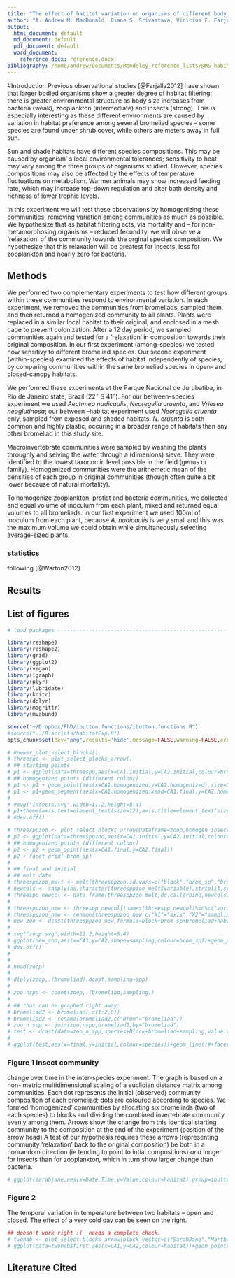 ```yaml
---
title: "The effect of habitat variation on organisms of different body size"
author: "A. Andrew M. MacDonald, Diane S. Srivastava, Vinicius F. Farjalla (et al?)"
output:
  html_document: default
  md_document: default
  pdf_document: default
  word_document:
    reference_docx: reference.docx
bibliography: /home/andrew/Documents/Mendeley_reference_lists/@MS_habitat_size_org.bib
---
```


#Introduction
Previous observational studies [@Farjalla2012] have shown that larger
bodied organisms show a greater degree of habitat filtering: there is greater
environmental structure as body size increases from bacteria (weak),
zooplankton (intermediate) and insects (strong). This is especially
interesting as these different environments are caused by variation in habitat
preference among several bromeliad species -- some species are found under
shrub cover, while others are meters away in full sun.

Sun and shade habitats have different species compositions. This may be caused
by organism' s local environmental tolerances; sensitivity to heat may vary
among the three groups of organisms studied.  However, species compositions may
also be affected by the effects of temperature fluctuations on metabolism.
Warmer animals may show increased feeding rate, which may increase top-down
regulation and alter both density and richness of lower trophic levels.

In this experiment we will test these observations by homogenizing these
communities, removing variation among communities as much as possible.  We
hypothesize that as habitat filtering acts, via mortality and -- for non-
metamorphosing organisms -- reduced fecundity, we will observe a 'relaxation'
of the community towards the orginal species composition.  We hypothesize that
this relaxation will be greatest for insects, less for zooplankton and nearly
zero for bacteria.

## Methods

We performed two complementary experiments to test how different groups within
these communities respond to environmental variation.  In each experiment, we
removed the communities from bromeliads, sampled them, and then returned a
homogenized community to all plants.  Plants were replaced in a similar local
habitat to their original, and enclosed in a mesh cage to prevent
colonization. After a 12 day period, we sampled communities again and tested
for a 'relaxation' in composition towards their original composition.  In our
first experiment (among-species) we tested how sensitivy to different
bromeliad species.  Our second experiment (within-species) examined the
effects of habitat independently of species, by comparing communities within
the same bromeliad species in open- and closed-canopy habitats.

We performed these experiments at the Parque Nacional de Jurubatiba, in Rio de
Janeiro state, Brazil ($22^{\circ}$ S $41^{\circ}$).  For our between--species
experiment we used _Aechmea nudicaulis_, _Neoregelia cruenta_, and _Vriesea
neoglutinosa_; our between --habitat experiment used _Neoregelia cruenta_
only, sampled from exposed and shaded habitats.  _N. cruenta_ is both common
and highly plastic, occuring in a broader range of habitats than any other
bromeliad in this study site.

Macroinvertebrate communities were sampled by washing the plants throughly and
seiving the water through a (dimenions) sieve.  They were identified to the
lowest taxonomic level possible in the field (genus or family).  Homogenized
communities were the arithemetic mean of the densities of each group in
original communities (though often quite a bit lower because of natural
mortality).

To homogenize zooplankton, protist and bacteria communities, we collected and
equal volume of inoculum from each plant, mixed and returned equal volumes to
all bromeliads.  In our first experiment we used 100ml of inoculum from each
plant, because _A. nudicaulis_ is very small and this was the maximum volume
we could obtain while simultaneously selecting average-sized plants.

### statistics 

following [@Warton2012]

## Results
## List of figures

```r
# load packages -----------------------------------------------------------

library(reshape)
library(reshape2)
library(grid)
library(ggplot2)
library(vegan)
library(igraph)
library(plyr)
library(lubridate)
library(knitr)
library(dplyr)
library(magrittr)
library(mvabund)

source("~/Dropbox/PhD/ibutton.functions/ibutton.functions.R")
#source("../R.scripts/habitatExp.R")
opts_chunk$set(dev="png",results='hide',message=FALSE,warning=FALSE,echo=FALSE)
```

```r
# #newer_plot_select_blocks() 
# threespp <- plot_select_blocks_arrow()
# ## starting points
# p1 <- ggplot(data=threespp,aes(x=CA1.initial,y=CA2.initial,colour=brom_sp))+geom_point(,size=5)
# ## homogenized points (different colour)
# p1 <- p1 + geom_point(aes(x=CA1.homogenized,y=CA2.homogenized),size=5)
# p1 <- p1+geom_segment(aes(x=CA1.homogenized,xend=CA1.final,y=CA2.homogenized,yend=CA2.final,colour=brom_sp),arrow=arrow(length=unit(0.2,"cm")))
# 
# #svg("insects.svg",width=11.2,height=8.4)
# p1+theme(axis.text=element_text(size=12),axis.title=element_text(size=14,face="bold"))+facet_wrap(~block,scales="free")
# #dev.off()
``` 


```r
# threesppzoo <- plot_select_blocks_arrow(Dataframe=zoop,homogen_insects=FALSE)
# p2 <- ggplot(data=threesppzoo,aes(x=CA1.initial,y=CA2.initial,colour=brom_sp))+geom_point()
# ## homogenized points (different colour)
# p2 <- p2 + geom_point(aes(x=CA1.final,y=CA2.final))
# p2 + facet_grid(~brom_sp)
# 
# ## final and initial
# ## melt data
# threesppzoo_melt <- melt(threesppzoo,id.vars=c("block","brom_sp","bromeliad","habitat"))
# newcols <- sapply(as.character(threesppzoo_melt$variable),strsplit,split=".",fixed=TRUE)
# threespp_newcol <- data.frame(threesppzoo_melt,do.call(rbind,newcols))
# 
# threesppzoo_new <- threespp_newcol[!names(threespp_newcol)%in%c("variable")]
# threesppzoo_new <- rename(threesppzoo_new,c("X1"="axis","X2"="sampling"))
# new_zoo <- dcast(threesppzoo_new,formula=block+brom_sp+bromeliad+habitat+sampling~axis,value.var="value")
# 
# svg("zoop.svg",width=11.2,height=8.4)
# ggplot(new_zoo,aes(x=CA1,y=CA2,shape=sampling,colour=brom_sp))+geom_point(size=5)+facet_wrap(~block,scales="free")+theme(axis.text=element_text(size=12),axis.title=element_text(size=14,face="bold"))
# dev.off()
# 
# 
# head(zoop)
# 
# dlply(zoop,.(bromeliad),dcast,sampling~spp)
# 
# zoo.nspp <- count(zoop,.(bromeliad,sampling))
# 
# ## that can be graphed right away:
# bromeliad2 <- bromeliad[,c(1:2,6)]
# bromeliad2 <- rename(bromeliad2,c("Brom"="bromeliad"))
# zoo_n_spp <- join(zoo.nspp,bromeliad2,by="bromeliad")
# test <- dcast(data=zoo_n_spp,species+Block+bromeliad~sampling,value.var="freq")
# 
# ggplot(test,aes(x=final,y=initial,colour=species))+geom_line()#+facet_grid(~Block)

```

### Figure 1  Insect community
change over time in the inter-species experiment.  The graph is based on a non-
metric multidimensional scaling of a euclidian distance matrix among
communities.  Each dot represents the initial (observed) community composition
of each bromeliad; dots are coloured according to species.  We formed
'homogenized' communities by allocating six bromeliads (two of each species) to
blocks and dividing the combined invertebrate community evenly among them.
Arrows show the change from this identical starting community to the composition at the end of the experiment (position of the arrow head).A test of our
hypothesis requires these arrows (representing community 'relaxation' back to
the original composition) be both in a nonrandom direction (ie tending to point
to intial compositions) *and* longer for insects than for zooplankton, which in
turn show larger change than bacteria.





```r
# ggplot(sarahjane,aes(x=Date.Time,y=Value,colour=habitat),group=ibutton)+geom_line()
```
### Figure 2
The temporal variation in temperature between two habitats -- open and closed.  The effect of a very cold day can be seen on the right.

```r
## doesn't work right :(  needs a complete check.
# twohab <- plot_select_blocks_arrow(block_vector=c("SarahJane","Martha","Rose","Donna","Pond"))
# ggplot(data=twohab$first,aes(x=CA1,y=CA2,colour=habitat))+geom_point()+geom_point(data=twohab$homo)+geom_segment(data=twohab$arrows,aes(x=CA1.homo,xend=CA1.final,y=CA2.homo,yend=CA2.final,colour=habitat.final),arrow=arrow(length=unit(0.2,"cm")))
```


## Literature Cited

